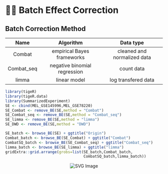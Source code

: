 # 🖎🏻 Batch Effect Correction

## Batch Correction Method
|Name|Algorithm|Data type|
|:--:|:-------:|:-------:|
|Combat|empirical Bayes frameworks|cleaned and normalized data|
|Combat_seq|negative binomial regression|count data|
|limma|linear model|log transfered data|

```{r eval=FALSE}
library(tigeR)
library(tigeR.data)
library(SummarizedExperiment)
SE <- cbind(MEL_GSE145996,MEL_GSE78220) 
SE_Combat <- remove_BE(SE,method = "Combat")
SE_Combat_seq <- remove_BE(SE,method = "Combat_seq")
SE_limma <- remove_BE(SE,method = "limma")
SE_DWD <- remove_BE(SE,method = "DWD")

SE_batch <- browse_BE(SE) + ggtitle("Origin")
Combat_batch <- browse_BE(SE_Combat) + ggtitle("Combat")
CombatSQ_batch <- browse_BE(SE_Combat_seq) + ggtitle("Combat_seq")
limma_batch <- browse_BE(SE_limma) + ggtitle("limma")
gridExtra::grid.arrange(grobs=list(SE_batch,Combat_batch,
                                   CombatSQ_batch,limma_batch))

```
<p align="center">
<img src="./figs/BatchEffect.svg" alt="SVG Image">
</p>
